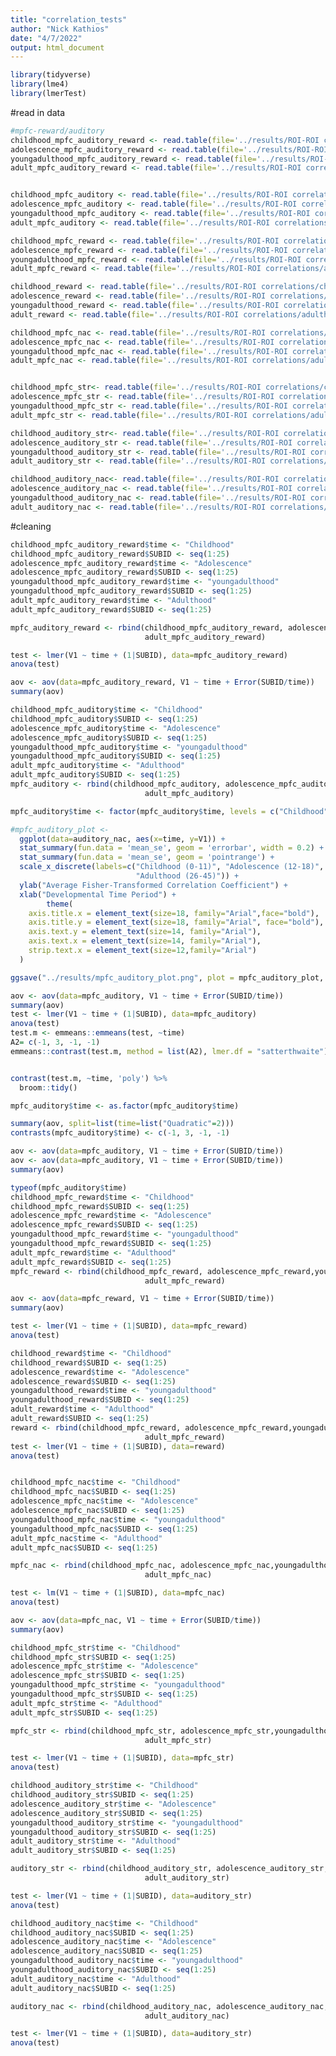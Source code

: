 ```yaml
---
title: "correlation_tests"
author: "Nick Kathios"
date: "4/7/2022"
output: html_document
---
```


```r
library(tidyverse)
library(lme4)
library(lmerTest)
```

#read in data
```r
#mpfc-reward/auditory
childhood_mpfc_auditory_reward <- read.table(file='../results/ROI-ROI correlations/childhood_mpfc_auditory_reward_mean.csv')
adolescence_mpfc_auditory_reward <- read.table(file='../results/ROI-ROI correlations/adolescence_mpfc_auditory_reward_mean.csv')
youngadulthood_mpfc_auditory_reward <- read.table(file='../results/ROI-ROI correlations/youngadulthood_mpfc_auditory_reward_mean.csv')
adult_mpfc_auditory_reward <- read.table(file='../results/ROI-ROI correlations/adulthood_mpfc_auditory_reward_mean.csv')


childhood_mpfc_auditory <- read.table(file='../results/ROI-ROI correlations/childhood_mpfc_auditory_mean.csv')
adolescence_mpfc_auditory <- read.table(file='../results/ROI-ROI correlations/adolescence_mpfc_auditory_mean.csv')
youngadulthood_mpfc_auditory <- read.table(file='../results/ROI-ROI correlations/youngadulthood_mpfc_auditory_mean.csv')
adult_mpfc_auditory <- read.table(file='../results/ROI-ROI correlations/adulthood_mpfc_auditory_mean.csv')

childhood_mpfc_reward <- read.table(file='../results/ROI-ROI correlations/childhood_mpfc_reward_mean.csv')
adolescence_mpfc_reward <- read.table(file='../results/ROI-ROI correlations/adolescence_mpfc_reward_mean.csv')
youngadulthood_mpfc_reward <- read.table(file='../results/ROI-ROI correlations/youngadulthood_mpfc_reward_mean.csv')
adult_mpfc_reward <- read.table(file='../results/ROI-ROI correlations/adulthood_mpfc_reward_mean.csv')

childhood_reward <- read.table(file='../results/ROI-ROI correlations/childhood_reward_participant_mean.csv')
adolescence_reward <- read.table(file='../results/ROI-ROI correlations/adolescence_reward_participant_mean.csv')
youngadulthood_reward <- read.table(file='../results/ROI-ROI correlations/youngadulthood_reward_participant_mean.csv')
adult_reward <- read.table(file='../results/ROI-ROI correlations/adulthood_reward_participant_mean.csv')

childhood_mpfc_nac <- read.table(file='../results/ROI-ROI correlations/childhood_mpfc_nac.csv')
adolescence_mpfc_nac <- read.table(file='../results/ROI-ROI correlations/adolescence_mpfc_nac.csv')
youngadulthood_mpfc_nac <- read.table(file='../results/ROI-ROI correlations/youngadulthood_mpfc_nac.csv')
adult_mpfc_nac <- read.table(file='../results/ROI-ROI correlations/adulthood_mpfc_nac.csv')


childhood_mpfc_str<- read.table(file='../results/ROI-ROI correlations/childhood_mpfc_str.csv')
adolescence_mpfc_str <- read.table(file='../results/ROI-ROI correlations/adolescence_mpfc_str.csv')
youngadulthood_mpfc_str <- read.table(file='../results/ROI-ROI correlations/youngadulthood_mpfc_str.csv')
adult_mpfc_str <- read.table(file='../results/ROI-ROI correlations/adulthood_mpfc_str.csv')

childhood_auditory_str<- read.table(file='../results/ROI-ROI correlations/childhood_str_auditory_mean.csv')
adolescence_auditory_str <- read.table(file='../results/ROI-ROI correlations/adolescence_str_auditory_mean.csv')
youngadulthood_auditory_str <- read.table(file='../results/ROI-ROI correlations/youngadulthood_str_auditory_mean.csv')
adult_auditory_str <- read.table(file='../results/ROI-ROI correlations/adulthood_str_auditory_mean.csv')

childhood_auditory_nac<- read.table(file='../results/ROI-ROI correlations/childhood_nac_auditory_mean.csv')
adolescence_auditory_nac <- read.table(file='../results/ROI-ROI correlations/adolescence_nac_auditory_mean.csv')
youngadulthood_auditory_nac <- read.table(file='../results/ROI-ROI correlations/youngadulthood_nac_auditory_mean.csv')
adult_auditory_nac <- read.table(file='../results/ROI-ROI correlations/adulthood_nac_auditory_mean.csv')
```

#cleaning
```r
childhood_mpfc_auditory_reward$time <- "Childhood"
childhood_mpfc_auditory_reward$SUBID <- seq(1:25)
adolescence_mpfc_auditory_reward$time <- "Adolescence"
adolescence_mpfc_auditory_reward$SUBID <- seq(1:25)
youngadulthood_mpfc_auditory_reward$time <- "youngadulthood"
youngadulthood_mpfc_auditory_reward$SUBID <- seq(1:25)
adult_mpfc_auditory_reward$time <- "Adulthood"
adult_mpfc_auditory_reward$SUBID <- seq(1:25)

mpfc_auditory_reward <- rbind(childhood_mpfc_auditory_reward, adolescence_mpfc_auditory_reward,youngadulthood_mpfc_auditory_reward,
                              adult_mpfc_auditory_reward)

test <- lmer(V1 ~ time + (1|SUBID), data=mpfc_auditory_reward)
anova(test)

aov <- aov(data=mpfc_auditory_reward, V1 ~ time + Error(SUBID/time))
summary(aov)

childhood_mpfc_auditory$time <- "Childhood"
childhood_mpfc_auditory$SUBID <- seq(1:25)
adolescence_mpfc_auditory$time <- "Adolescence"
adolescence_mpfc_auditory$SUBID <- seq(1:25)
youngadulthood_mpfc_auditory$time <- "youngadulthood"
youngadulthood_mpfc_auditory$SUBID <- seq(1:25)
adult_mpfc_auditory$time <- "Adulthood"
adult_mpfc_auditory$SUBID <- seq(1:25)
mpfc_auditory <- rbind(childhood_mpfc_auditory, adolescence_mpfc_auditory,youngadulthood_mpfc_auditory,
                              adult_mpfc_auditory)

mpfc_auditory$time <- factor(mpfc_auditory$time, levels = c("Childhood", "Adolescence", "youngadulthood", "Adulthood"))

#mpfc_auditory_plot <- 
  ggplot(data=auditory_nac, aes(x=time, y=V1)) +
  stat_summary(fun.data = 'mean_se', geom = 'errorbar', width = 0.2) +
  stat_summary(fun.data = 'mean_se', geom = 'pointrange') +
  scale_x_discrete(labels=c("Childhood (0-11)", "Adolescence (12-18)", "Young\nAdulthood (19-25)",
                            "Adulthood (26-45)")) +
  ylab("Average Fisher-Transformed Correlation Coefficient") +
  xlab("Developmental Time Period") +
        theme(
    axis.title.x = element_text(size=18, family="Arial",face="bold"),
    axis.title.y = element_text(size=18, family="Arial", face="bold"),
    axis.text.y = element_text(size=14, family="Arial"), 
    axis.text.x = element_text(size=14, family="Arial"),
    strip.text.x = element_text(size=12,family="Arial")
  ) 

ggsave("../results/mpfc_auditory_plot.png", plot = mpfc_auditory_plot, width=11)

aov <- aov(data=mpfc_auditory, V1 ~ time + Error(SUBID/time))
summary(aov)
test <- lmer(V1 ~ time + (1|SUBID), data=mpfc_auditory)
anova(test)
test.m <- emmeans::emmeans(test, ~time)
A2= c(-1, 3, -1, -1)
emmeans::contrast(test.m, method = list(A2), lmer.df = "satterthwaite")


contrast(test.m, ~time, 'poly') %>%
  broom::tidy()

mpfc_auditory$time <- as.factor(mpfc_auditory$time)

summary(aov, split=list(time=list("Quadratic"=2)))
contrasts(mpfc_auditory$time) <- c(-1, 3, -1, -1)

aov <- aov(data=mpfc_auditory, V1 ~ time + Error(SUBID/time))
aov <- aov(data=mpfc_auditory, V1 ~ time + Error(SUBID/time))
summary(aov)

typeof(mpfc_auditory$time)
childhood_mpfc_reward$time <- "Childhood"
childhood_mpfc_reward$SUBID <- seq(1:25)
adolescence_mpfc_reward$time <- "Adolescence"
adolescence_mpfc_reward$SUBID <- seq(1:25)
youngadulthood_mpfc_reward$time <- "youngadulthood"
youngadulthood_mpfc_reward$SUBID <- seq(1:25)
adult_mpfc_reward$time <- "Adulthood"
adult_mpfc_reward$SUBID <- seq(1:25)
mpfc_reward <- rbind(childhood_mpfc_reward, adolescence_mpfc_reward,youngadulthood_mpfc_reward,
                              adult_mpfc_reward)

aov <- aov(data=mpfc_reward, V1 ~ time + Error(SUBID/time))
summary(aov)

test <- lmer(V1 ~ time + (1|SUBID), data=mpfc_reward)
anova(test)

childhood_reward$time <- "Childhood"
childhood_reward$SUBID <- seq(1:25)
adolescence_reward$time <- "Adolescence"
adolescence_reward$SUBID <- seq(1:25)
youngadulthood_reward$time <- "youngadulthood"
youngadulthood_reward$SUBID <- seq(1:25)
adult_reward$time <- "Adulthood"
adult_reward$SUBID <- seq(1:25)
reward <- rbind(childhood_mpfc_reward, adolescence_mpfc_reward,youngadulthood_mpfc_reward,
                              adult_mpfc_reward)
test <- lmer(V1 ~ time + (1|SUBID), data=reward)
anova(test)


childhood_mpfc_nac$time <- "Childhood"
childhood_mpfc_nac$SUBID <- seq(1:25)
adolescence_mpfc_nac$time <- "Adolescence"
adolescence_mpfc_nac$SUBID <- seq(1:25)
youngadulthood_mpfc_nac$time <- "youngadulthood"
youngadulthood_mpfc_nac$SUBID <- seq(1:25)
adult_mpfc_nac$time <- "Adulthood"
adult_mpfc_nac$SUBID <- seq(1:25)

mpfc_nac <- rbind(childhood_mpfc_nac, adolescence_mpfc_nac,youngadulthood_mpfc_nac,
                              adult_mpfc_nac)

test <- lm(V1 ~ time + (1|SUBID), data=mpfc_nac)
anova(test)

aov <- aov(data=mpfc_nac, V1 ~ time + Error(SUBID/time))
summary(aov)

childhood_mpfc_str$time <- "Childhood"
childhood_mpfc_str$SUBID <- seq(1:25)
adolescence_mpfc_str$time <- "Adolescence"
adolescence_mpfc_str$SUBID <- seq(1:25)
youngadulthood_mpfc_str$time <- "youngadulthood"
youngadulthood_mpfc_str$SUBID <- seq(1:25)
adult_mpfc_str$time <- "Adulthood"
adult_mpfc_str$SUBID <- seq(1:25)

mpfc_str <- rbind(childhood_mpfc_str, adolescence_mpfc_str,youngadulthood_mpfc_str,
                              adult_mpfc_str)

test <- lmer(V1 ~ time + (1|SUBID), data=mpfc_str)
anova(test)

childhood_auditory_str$time <- "Childhood"
childhood_auditory_str$SUBID <- seq(1:25)
adolescence_auditory_str$time <- "Adolescence"
adolescence_auditory_str$SUBID <- seq(1:25)
youngadulthood_auditory_str$time <- "youngadulthood"
youngadulthood_auditory_str$SUBID <- seq(1:25)
adult_auditory_str$time <- "Adulthood"
adult_auditory_str$SUBID <- seq(1:25)

auditory_str <- rbind(childhood_auditory_str, adolescence_auditory_str,youngadulthood_auditory_str,
                              adult_auditory_str)

test <- lmer(V1 ~ time + (1|SUBID), data=auditory_str)
anova(test)

childhood_auditory_nac$time <- "Childhood"
childhood_auditory_nac$SUBID <- seq(1:25)
adolescence_auditory_nac$time <- "Adolescence"
adolescence_auditory_nac$SUBID <- seq(1:25)
youngadulthood_auditory_nac$time <- "youngadulthood"
youngadulthood_auditory_nac$SUBID <- seq(1:25)
adult_auditory_nac$time <- "Adulthood"
adult_auditory_nac$SUBID <- seq(1:25)

auditory_nac <- rbind(childhood_auditory_nac, adolescence_auditory_nac,youngadulthood_auditory_nac,
                              adult_auditory_nac)

test <- lmer(V1 ~ time + (1|SUBID), data=auditory_str)
anova(test)
```
